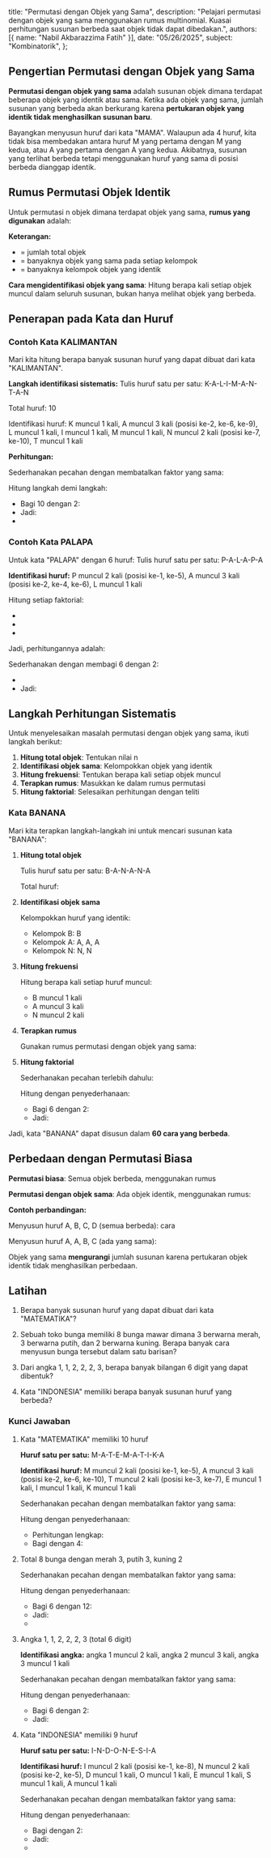    title: "Permutasi dengan Objek yang Sama",
   description: "Pelajari permutasi dengan objek yang sama menggunakan rumus multinomial. Kuasai perhitungan susunan berbeda saat objek tidak dapat dibedakan.",
   authors: [{ name: "Nabil Akbarazzima Fatih" }],
   date: "05/26/2025",
   subject: "Kombinatorik",
};

## Pengertian Permutasi dengan Objek yang Sama

**Permutasi dengan objek yang sama** adalah susunan objek dimana terdapat beberapa objek yang identik atau sama. Ketika ada objek yang sama, jumlah susunan yang berbeda akan berkurang karena **pertukaran objek yang identik tidak menghasilkan susunan baru**.

Bayangkan menyusun huruf dari kata "MAMA". Walaupun ada 4 huruf, kita tidak bisa membedakan antara huruf M yang pertama dengan M yang kedua, atau A yang pertama dengan A yang kedua. Akibatnya, susunan yang terlihat berbeda tetapi menggunakan huruf yang sama di posisi berbeda dianggap identik.

## Rumus Permutasi Objek Identik

Untuk permutasi n objek dimana terdapat objek yang sama, **rumus yang digunakan** adalah:

<div className="flex flex-col gap-4">
<BlockMath math="P = \frac{n!}{r_1! \times r_2! \times r_3! \times \cdots \times r_k!}" />
</div>

**Keterangan:**

- <InlineMath math="n" /> = jumlah total objek
- <InlineMath math="r_1, r_2, r_3, \ldots, r_k" /> = banyaknya objek yang sama pada setiap kelompok
- <InlineMath math="k" /> = banyaknya kelompok objek yang identik

**Cara mengidentifikasi objek yang sama**: Hitung berapa kali setiap objek muncul dalam seluruh susunan, bukan hanya melihat objek yang berbeda.

## Penerapan pada Kata dan Huruf

### Contoh Kata KALIMANTAN

Mari kita hitung berapa banyak susunan huruf yang dapat dibuat dari kata "KALIMANTAN".

**Langkah identifikasi sistematis:**
Tulis huruf satu per satu: K-A-L-I-M-A-N-T-A-N

Total huruf: 10

Identifikasi huruf: K muncul 1 kali, A muncul 3 kali (posisi ke-2, ke-6, ke-9), L muncul 1 kali, I muncul 1 kali, M muncul 1 kali, N muncul 2 kali (posisi ke-7, ke-10), T muncul 1 kali

**Perhitungan:**

<div className="flex flex-col gap-4">
<BlockMath math="P = \frac{10!}{1! \times 3! \times 1! \times 1! \times 1! \times 2! \times 1!}" />
<BlockMath math="= \frac{10!}{3! \times 2!}" />
</div>

Sederhanakan pecahan dengan membatalkan faktor yang sama:

<div className="flex flex-col gap-4">
<BlockMath math="= \frac{10 \times 9 \times 8 \times 7 \times 6 \times 5 \times 4 \times 3!}{3! \times 2!}" />
<BlockMath math="= \frac{10 \times 9 \times 8 \times 7 \times 6 \times 5 \times 4}{2!}" />
<BlockMath math="= \frac{10 \times 9 \times 8 \times 7 \times 6 \times 5 \times 4}{2}" />
</div>

Hitung langkah demi langkah:
- Bagi 10 dengan 2: <InlineMath math="\frac{10}{2} = 5" />
- Jadi: <InlineMath math="5 \times 9 \times 8 \times 7 \times 6 \times 5 \times 4" />
- <InlineMath math="= 5 \times 9 \times 8 \times 7 \times 6 \times 5 \times 4 = 302.400" />

### Contoh Kata PALAPA

Untuk kata "PALAPA" dengan 6 huruf:
Tulis huruf satu per satu: P-A-L-A-P-A

**Identifikasi huruf:** P muncul 2 kali (posisi ke-1, ke-5), A muncul 3 kali (posisi ke-2, ke-4, ke-6), L muncul 1 kali

Hitung setiap faktorial:
- <InlineMath math="6! = 6 \times 5 \times 4 \times 3 \times 2 \times 1 = 720" />
- <InlineMath math="2! = 2 \times 1 = 2" />
- <InlineMath math="3! = 3 \times 2 \times 1 = 6" />

Jadi, perhitungannya adalah:

<div className="flex flex-col gap-4">
<BlockMath math="P = \frac{6!}{2! \times 3! \times 1!}" />
<BlockMath math="= \frac{6 \times 5 \times 4 \times 3!}{2! \times 3! \times 1!}" />
<BlockMath math="= \frac{6 \times 5 \times 4}{2 \times 1}" />
<BlockMath math="= \frac{6 \times 5 \times 4}{2}" />
</div>

Sederhanakan dengan membagi 6 dengan 2:
- <InlineMath math="\frac{6}{2} = 3" />
- Jadi: <InlineMath math="3 \times 5 \times 4 = 60 \text{ susunan}" />

## Langkah Perhitungan Sistematis

Untuk menyelesaikan masalah permutasi dengan objek yang sama, ikuti langkah berikut:

1. **Hitung total objek**: Tentukan nilai n
2. **Identifikasi objek sama**: Kelompokkan objek yang identik
3. **Hitung frekuensi**: Tentukan berapa kali setiap objek muncul
4. **Terapkan rumus**: Masukkan ke dalam rumus permutasi
5. **Hitung faktorial**: Selesaikan perhitungan dengan teliti

### Kata BANANA

Mari kita terapkan langkah-langkah ini untuk mencari susunan kata "BANANA":

1. **Hitung total objek**

   Tulis huruf satu per satu: B-A-N-A-N-A

   Total huruf: <InlineMath math="n = 6" />

2. **Identifikasi objek sama**

   Kelompokkan huruf yang identik:
   - Kelompok B: B
   - Kelompok A: A, A, A  
   - Kelompok N: N, N

3. **Hitung frekuensi**

   Hitung berapa kali setiap huruf muncul:
   - B muncul 1 kali
   - A muncul 3 kali
   - N muncul 2 kali

4. **Terapkan rumus**

   Gunakan rumus permutasi dengan objek yang sama:

   <div className="flex flex-col gap-4">
   <BlockMath math="P = \frac{n!}{r_1! \times r_2! \times r_3!}" />
   <BlockMath math="P = \frac{6!}{1! \times 3! \times 2!}" />
   </div>

5. **Hitung faktorial**

   Sederhanakan pecahan terlebih dahulu:

   <div className="flex flex-col gap-4">
   <BlockMath math="P = \frac{6!}{1! \times 3! \times 2!}" />
   <BlockMath math="= \frac{6 \times 5 \times 4 \times 3!}{1! \times 3! \times 2!}" />
   <BlockMath math="= \frac{6 \times 5 \times 4}{1 \times 2!}" />
   <BlockMath math="= \frac{6 \times 5 \times 4}{2}" />
   </div>

   Hitung dengan penyederhanaan:
   - Bagi 6 dengan 2: <InlineMath math="\frac{6}{2} = 3" />
   - Jadi: <InlineMath math="3 \times 5 \times 4 = 60" />

Jadi, kata "BANANA" dapat disusun dalam **60 cara yang berbeda**.

## Perbedaan dengan Permutasi Biasa

**Permutasi biasa**: Semua objek berbeda, menggunakan rumus <InlineMath math="n!" />

**Permutasi dengan objek sama**: Ada objek identik, menggunakan rumus:

<div className="flex flex-col gap-4">
<BlockMath math="\frac{n!}{r_1! \times r_2! \times \cdots \times r_k!}" />
</div>

**Contoh perbandingan:**

Menyusun huruf A, B, C, D (semua berbeda): <InlineMath math="4! = 24" /> cara

Menyusun huruf A, A, B, C (ada yang sama): 

<div className="flex flex-col gap-4">
<BlockMath math="\frac{4!}{2!} = \frac{24}{2} = 12 \text{ cara}" />
</div>

Objek yang sama **mengurangi** jumlah susunan karena pertukaran objek identik tidak menghasilkan perbedaan.

## Latihan

1. Berapa banyak susunan huruf yang dapat dibuat dari kata "MATEMATIKA"?

2. Sebuah toko bunga memiliki 8 bunga mawar dimana 3 berwarna merah, 3 berwarna putih, dan 2 berwarna kuning. Berapa banyak cara menyusun bunga tersebut dalam satu barisan?

3. Dari angka 1, 1, 2, 2, 2, 3, berapa banyak bilangan 6 digit yang dapat dibentuk?

4. Kata "INDONESIA" memiliki berapa banyak susunan huruf yang berbeda?

### Kunci Jawaban

1. Kata "MATEMATIKA" memiliki 10 huruf

   **Huruf satu per satu:** M-A-T-E-M-A-T-I-K-A
   
   **Identifikasi huruf:** M muncul 2 kali (posisi ke-1, ke-5), A muncul 3 kali (posisi ke-2, ke-6, ke-10), T muncul 2 kali (posisi ke-3, ke-7), E muncul 1 kali, I muncul 1 kali, K muncul 1 kali
   
   Sederhanakan pecahan dengan membatalkan faktor yang sama:
   
   <div className="flex flex-col gap-4">
   <BlockMath math="P = \frac{10!}{2! \times 3! \times 2! \times 1! \times 1! \times 1!}" />
   <BlockMath math="= \frac{10 \times 9 \times 8 \times 7 \times 6 \times 5 \times 4 \times 3!}{2! \times 3! \times 2!}" />
   <BlockMath math="= \frac{10 \times 9 \times 8 \times 7 \times 6 \times 5 \times 4}{2! \times 2!}" />
   <BlockMath math="= \frac{10 \times 9 \times 8 \times 7 \times 6 \times 5 \times 4}{4}" />
   </div>

   Hitung dengan penyederhanaan:
   - Perhitungan lengkap: <InlineMath math="10 \times 9 \times 8 \times 7 \times 6 \times 5 \times 4 = 604.800" />
   - Bagi dengan 4: <InlineMath math="\frac{604.800}{4} = 151.200 \text{ susunan}" />

2. Total 8 bunga dengan merah 3, putih 3, kuning 2
   
   Sederhanakan pecahan dengan membatalkan faktor yang sama:
   
   <div className="flex flex-col gap-4">
   <BlockMath math="P = \frac{8!}{3! \times 3! \times 2!}" />
   <BlockMath math="= \frac{8 \times 7 \times 6 \times 5 \times 4 \times 3!}{3! \times 3! \times 2!}" />
   <BlockMath math="= \frac{8 \times 7 \times 6 \times 5 \times 4}{3! \times 2!}" />
   <BlockMath math="= \frac{8 \times 7 \times 6 \times 5 \times 4}{6 \times 2}" />
   <BlockMath math="= \frac{8 \times 7 \times 6 \times 5 \times 4}{12}" />
   </div>

   Hitung dengan penyederhanaan:
   - Bagi 6 dengan 12: <InlineMath math="\frac{6}{12} = \frac{1}{2}" />
   - Jadi: <InlineMath math="8 \times 7 \times \frac{1}{2} \times 5 \times 4" />
   - <InlineMath math="= 4 \times 7 \times 5 \times 4 = 560 \text{ cara}" />

3. Angka 1, 1, 2, 2, 2, 3 (total 6 digit)
   
   **Identifikasi angka:** angka 1 muncul 2 kali, angka 2 muncul 3 kali, angka 3 muncul 1 kali
   
   Sederhanakan pecahan dengan membatalkan faktor yang sama:
   
   <div className="flex flex-col gap-4">
   <BlockMath math="P = \frac{6!}{2! \times 3! \times 1!}" />
   <BlockMath math="= \frac{6 \times 5 \times 4 \times 3!}{2! \times 3!}" />
   <BlockMath math="= \frac{6 \times 5 \times 4}{2!}" />
   <BlockMath math="= \frac{6 \times 5 \times 4}{2}" />
   </div>

   Hitung dengan penyederhanaan:
   - Bagi 6 dengan 2: <InlineMath math="\frac{6}{2} = 3" />
   - Jadi: <InlineMath math="3 \times 5 \times 4 = 60 \text{ bilangan}" />

4. Kata "INDONESIA" memiliki 9 huruf
   
   **Huruf satu per satu:** I-N-D-O-N-E-S-I-A
   
   **Identifikasi huruf:** I muncul 2 kali (posisi ke-1, ke-8), N muncul 2 kali (posisi ke-2, ke-5), D muncul 1 kali, O muncul 1 kali, E muncul 1 kali, S muncul 1 kali, A muncul 1 kali
   
   Sederhanakan pecahan dengan membatalkan faktor yang sama:
   
   <div className="flex flex-col gap-4">
   <BlockMath math="P = \frac{9!}{2! \times 2! \times 1! \times 1! \times 1! \times 1! \times 1!}" />
   <BlockMath math="= \frac{9 \times 8 \times 7 \times 6 \times 5 \times 4 \times 3 \times 2!}{2! \times 2!}" />
   <BlockMath math="= \frac{9 \times 8 \times 7 \times 6 \times 5 \times 4 \times 3}{2!}" />
   <BlockMath math="= \frac{9 \times 8 \times 7 \times 6 \times 5 \times 4 \times 3}{2}" />
   </div>

   Hitung dengan penyederhanaan:
   - Bagi dengan 2: <InlineMath math="\frac{8}{2} = 4" />
   - Jadi: <InlineMath math="9 \times 4 \times 7 \times 6 \times 5 \times 4 \times 3" />
   - <InlineMath math="= 9 \times 4 \times 7 \times 6 \times 5 \times 4 \times 3 = 90.720 \text{ susunan}" />